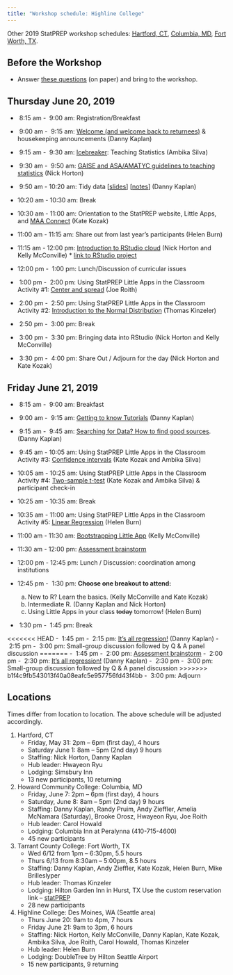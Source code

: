 ```yaml
---
title: "Workshop schedule: Highline College"
---
```


Other 2019 StatPREP workshop schedules: [Hartford, CT](/blog/schedule-hartford/), [Columbia, MD](/blog/schedule-howard/), [Fort Worth, TX](/blog/schedule-tarrant/).

## Before the Workshop

- Answer [these questions](https://docs.google.com/document/d/1ntePDIJVWe6Y8JHjKMcFbmYNKJNIN3V-APeY3Dp1qTg/edit?usp=sharing) (on paper) and bring to the workshop.


## Thursday June 20, 2019 

-  8:15 am -  9:00 am: Registration/Breakfast 
-  9:00 am -  9:15 am: [Welcome (and welcome back to returnees)](/blog/presentation-welcome/) & housekeeping announcements (Danny Kaplan)
-  9:15 am -  9:30 am: [Icebreaker](/img/Icebreaker.pdf): Teaching Statistics (Ambika Silva)
-  9:30 am -  9:50 am: [GAISE and ASA/AMATYC guidelines to teaching statistics](/blog/presentation-GAISE-ASA/) (Nick Horton)
-  9:50 am - 10:20 am: Tidy data 
                     [[slides](/slides/slides-tidy-data.html)] 
                     [[notes](/blog/presentation-tidy-data/)]
                     (Danny Kaplan)

- 10:20 am - 10:30 am: Break

- 10:30 am - 11:00 am: Orientation to the StatPREP website, Little Apps, and [MAA Connect](/blog/community-MAA-connect/) (Kate Kozak)
- 11:00 am - 11:15 am: Share out from last year's participants (Helen Burn)
- 11:15 am - 12:00 pm: [Introduction to RStudio cloud](/blog/technology/) (Nick Horton and Kelly McConville)
        * [link to RStudio project](https://rstudio.cloud/spaces/18369/join?access_code=ZHkYZ0lHtkancAhUVB5l7YqhErMAX%2BykqI9%2Bj7y6)

- 12:00 pm -  1:00 pm: Lunch/Discussion of curricular issues

-  1:00 pm -  2:00 pm: Using StatPREP Little Apps in the Classroom Activity #1: [Center and spread](/blog/instructions-center-spread/) (Joe Roith)
-  2:00 pm -  2:50 pm: Using StatPREP Little Apps in the Classroom Activity #2: [Introduction to the Normal Distribution](/blog/instructions-normal-distribution/) (Thomas Kinzeler)
-  2:50 pm -  3:00 pm: Break
-  3:00 pm -  3:30 pm: Bringing data into RStudio (Nick Horton and Kelly McConville)
-  3:30 pm -  4:00 pm: Share Out / Adjourn for the day (Nick Horton and Kate Kozak)

## Friday June 21, 2019

-  8:15 am -  9:00 am: Breakfast 

-  9:00 am -  9:15 am: [Getting to know Tutorials](/blog/tutorials/) (Danny Kaplan)
-  9:15 am -  9:45 am: [Searching for Data? How to find good sources](/blog/data-curated-data-sources/). (Danny Kaplan)
-  9:45 am - 10:05 am: Using StatPREP Little Apps in the Classroom Activity #3: [Confidence intervals](/blog/instructions-confidence-intervals/) (Kate Kozak and Ambika Silva)
- 10:05 am - 10:25 am: Using StatPREP Little Apps in the Classroom Activity #4: [Two-sample t-test](/blog/instructions-two-sample-t-test/) (Kate Kozak and Ambika Silva) & participant check-in


- 10:25 am - 10:35 am: Break

- 10:35 am - 11:00 am: Using StatPREP Little Apps in the Classroom Activity #5: [Linear Regression](/blog/instructions-linear-regression/) (Helen Burn)
- 11:00 am - 11:30 am: [Bootstrapping Little App](/blog/LA-bootstrap/) (Kelly McConville)
- 11:30 am - 12:00 pm:  [Assessment brainstorm](https://docs.google.com/document/d/1xO2DDpLulKdcIlTbZK-T8D92RSFWDG49AbT6y3ZbM5I/edit?usp=sharing)
- 12:00 pm - 12:45 pm: Lunch / Discussion: coordination among institutions
- 12:45 pm -  1:30 pm: **Choose one breakout to attend:**
    a. New to R? Learn the basics. (Kelly McConville and Kate Kozak)
    b. Intermediate R. (Danny Kaplan and Nick Horton)
    c. Using Little Apps in your class ~~today~~ tomorrow! (Helen Burn)
-  1:30 pm -  1:45 pm: Break

<<<<<<< HEAD
-  1:45 pm -  2:15 pm: [It's all regression!](/blog/presentation-its-all-regression/) (Danny Kaplan)
-  2:15 pm -  3:00 pm: Small-group discussion followed by Q & A panel discussion
=======
-  1:45 pm -  2:00 pm: [Assessment brainstorm](https://docs.google.com/document/d/1xO2DDpLulKdcIlTbZK-T8D92RSFWDG49AbT6y3ZbM5I/edit?usp=sharing)
-  2:00 pm -  2:30 pm: [It's all regression!](/blog/presentation-its-all-regression/) (Danny Kaplan)
-  2:30 pm -  3:00 pm: Small-group discussion followed by Q & A panel discussion
>>>>>>> b1f4c9fb543013f40a08eafc5e957756fd43f4bb
-  3:00 pm: Adjourn


## Locations

Times differ from location to location. The above schedule will be adjusted accordingly.

1. Hartford, CT
    - Friday, May 31:   2pm – 6pm (first day), 4 hours
    - Saturday June 1: 8am – 5pm (2nd day) 9 hours
    - Staffing: Nick Horton, Danny Kaplan
    - Hub leader: Hwayeon Ryu
    - Lodging: Simsbury Inn
    - 13 new participants, 10 returning
    
2.  Howard Community College:  Columbia,  MD
    - Friday, June 7:  2pm – 6pm (first day), 4 hours
    - Saturday, June 8:  8am – 5pm (2nd day) 9 hours
    - Staffing: Danny Kaplan, Randy Pruim, Andy Zieffler, Amelia McNamara (Saturday), Brooke Orosz, Hwayeon Ryu, Joe Roith
    - Hub leader: Carol Howald
    - Lodging: Columbia Inn at Peralynna (410-715-4600)
    - 45 new participants

3. Tarrant County College: Fort Worth,  TX
    - Wed 6/12 from 1pm – 6:30pm, 5.5 hours
    - Thurs 6/13 from 8:30am – 5:00pm, 8.5 hours
    - Staffing: Danny Kaplan, Andy Zieffler, Kate Kozak, Helen Burn, Mike Brilleslyper
    - Hub leader: Thomas Kinzeler
    - Lodging: Hilton Garden Inn in Hurst, TX Use the custom reservation link – [statPREP](https://nam02.safelinks.protection.outlook.com/?url=https%3A%2F%2Fsecure3.hilton.com%2Fen_US%2Fgi%2Freservation%2Fbook.htm%3FinputModule%3DHOTEL%26ctyhocn%3DDFWHCGI%26spec_plan%3DSTATP%26arrival%3D20190611%26departure%3D20190614%26cid%3DOM%2CWW%2CHILTONLINK%2CEN%2CDirectLink%26fromId%3DHILTONLINKDIRECT&data=02%7C01%7CKAYLA.BRISTER%40hilton.com%7C81436573b71c471a3bbc08d6ca8e4a59%7C660292d2cfd54a3db7a7e8f7ee458a0a%7C0%7C0%7C636919109809148547&sdata=62BHwWDhe4z4rTp56XjA6U%2Fhj80F1wID0FJNVgU1Q48%3D&reserved=0)
    - 28 new participants

4.  Highline College: Des Moines, WA (Seattle area) 
    - Thurs June 20: 9am to 4pm, 7 hours
    - Friday June 21: 9am to 3pm, 6 hours
    - Staffing: Nick Horton, Kelly McConville, Danny Kaplan, Kate Kozak, Ambika Silva, Joe Roith, Carol Howald, Thomas Kinzeler
    - Hub leader: Helen Burn
    - Lodging: DoubleTree by Hilton Seattle Airport
    - 15 new participants, 9 returning


